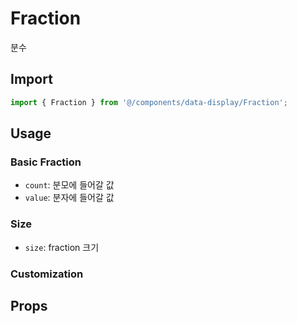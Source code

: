 
<Meta of={FractionStories} />

# Fraction

분수

## Import

```js
import { Fraction } from '@/components/data-display/Fraction';
```

## Usage

### Basic Fraction

- `count`: 분모에 들어갈 값
- `value`: 분자에 들어갈 값

<Canvas of={FractionStories.BasicFraction} />

### Size

- `size`: fraction 크기

<Canvas of={FractionStories.Size} />

### Customization

<Canvas of={FractionStories.Customization} />

## Props

<ArgTypes of={FractionStories} sort="alpha" />

